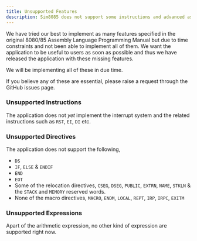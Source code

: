 ```yaml
---
title: Unsupported Features
description: Sim8085 does not support some instructions and advanced assmebler features yet.
---
```


We have tried our best to implement as many features specified in the original
8080/85 Assembly Language Programming Manual but due to time constraints and
not been able to implement all of them. We want the application to be useful
to users as soon as possible and thus we have released the application with
these missing features.

We will be implementing all of these in due time.

If you believe any of these are essential, please raise a request through the
GitHub issues page.

### Unsupported Instructions

The application does not _yet_ implement the interrupt system and the related
instructions such as `RST`, `EI`, `DI` etc.

### Unsupported Directives

The application does not support the following,

- `DS`
- `IF`, `ELSE` & `ENDIF`
- `END`
- `EOT`
- Some of the relocation directives, `CSEG`, `DSEG`, `PUBLIC`, `EXTRN`, `NAME`, `STKLN` & the `STACK` and `MEMORY`
reserved words.
- None of the macro directives, `MACRO`, `ENDM`, `LOCAL`, `REPT`, `IRP`, `IRPC`, `EXITM`

### Unsupported Expressions

Apart of the arithmetic expression, no other kind of expression are supported right now.
